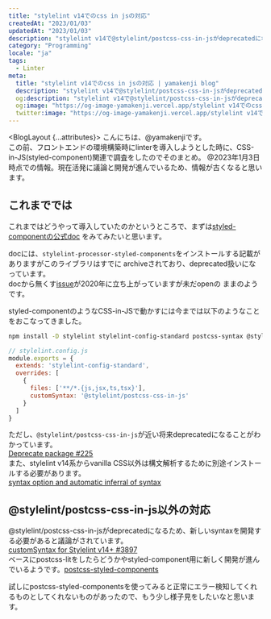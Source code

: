 ```yaml
---
title: "stylelint v14でのcss in jsの対応"
createdAt: "2023/01/03"
updatedAt: "2023/01/03"
description: "stylelint v14で@stylelint/postcss-css-in-jsがdeprecatedになったのでまとめておく"
category: "Programming"
locale: "ja"
tags:
  - Linter
meta:
  title: "stylelint v14でのcss in jsの対応 | yamakenji blog"
  description: "stylelint v14で@stylelint/postcss-css-in-jsがdeprecatedになったのでまとめておく"
  og:description: "stylelint v14で@stylelint/postcss-css-in-jsがdeprecatedになったのでまとめておく"
  og:image: "https://og-image-yamakenji.vercel.app/stylelint v14でのcss in jsの対応.png"
  twitter:image: "https://og-image-yamakenji.vercel.app/stylelint v14でのcss in jsの対応.png"
---
```


<BlogLayout {...attributes}>
こんにちは、@yamakenjiです。  
この前、フロントエンドの環境構築時にlinterを導入しようとした時に、CSS-in-JS(styled-component)関連で調査をしたのでそのまとめ。
@2023年1月3日時点での情報。現在活発に議論と開発が進んでいるため、情報が古くなると思います。  

## これまででは
これまではどうやって導入していたのかというところで、まずは[styled-componentの公式doc](https://styled-components.com/docs/tooling#stylelint)
をみてみたいと思います。  

docには、`stylelint-processor-styled-components`をインストールする記載がありますがこのライブラリはすでに
archiveされており、deprecated扱いになっています。  
docから無くす[issue](https://github.com/styled-components/styled-components-website/issues/671)が2020年に立ち上がっていますが未だopenの
ままのようです。  

styled-componentのようなCSS-in-JSで動かすには今までは以下のようなことをおこなってきました。

```bash
npm install -D stylelint stylelint-config-standard postcss-syntax @stylelint/postcss-css-in-js
```

```js file="stylelint.config.js
// stylelint.config.js
module.exports = {
  extends: 'stylelint-config-standard',
  overrides: [
    {
      files: ['**/*.{js,jsx,ts,tsx}'],
      customSyntax: '@stylelint/postcss-css-in-js'
    }
  ]
}
```
ただし、`@stylelint/postcss-css-in-js`が近い将来deprecatedになることがわかっています。  
[Deprecate package #225 ](https://github.com/stylelint/postcss-css-in-js/issues/225)  
また、stylelint v14系からvanilla CSS以外は構文解析するために別途インストールする必要があります。  
[syntax option and automatic inferral of syntax](https://github.com/stylelint/stylelint/blob/main/docs/migration-guide/to-14.md#syntax-option-and-automatic-inferral-of-syntax)  

## @stylelint/postcss-css-in-js以外の対応
@stylelint/postcss-css-in-jsがdeprecatedになるため、新しいsyntaxを開発する必要があると議論がされています。   
[customSyntax for Stylelint v14+ #3897 ](https://github.com/styled-components/styled-components/issues/3897)  
ベースにpostcss-litをしたらどうかやstyled-component用に新しく開発が進んでいるようです。[postcss-styled-components](https://github.com/43081j/postcss-styled-components)  

試しにpostcss-styled-componentsを使ってみると正常にエラー検知してくれるものとしてくれないものがあったので、もう少し様子見をしたいなと思います。

</BlogLayout>